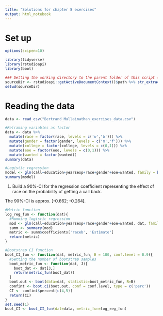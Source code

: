 ```yaml
---
title: "Solutions for chapter 8 exercises"
output: html_notebook
---
```


# Set up

```r
options(scipen=10)

library(tidyverse)
library(rstudioapi)
library(boot)

### Setting the working directory to the parent folder of this script (Rstudio only)
sourceDir <- rstudioapi::getActiveDocumentContext()$path %>% str_extract("^.+/")
setwd(sourceDir)

```

# Reading the data

```r
data <- read_csv("Bertrand_Mullainathan_exercises_data.csv")
```

```r
#Reframing variables as factor
data <- data %>%
  mutate(race = factor(race, levels = c('w','b'))) %>%
  mutate(gender = factor(gender, levels = c('m','f'))) %>%
  mutate(college = factor(college, levels = c(0,1))) %>%
  mutate(eoe = factor(eoe, levels = c(0,1))) %>%
  mutate(wanted = factor(wanted))
summary(data)
```

```r
#Logistic regression
model <- glm(call~education+yearsexp+race+gender+eoe+wanted, family = binomial(link = 'logit'), data = data)
summary(model)
```
1. Build a 90%-CI for the regression coefficient representing the effect of race on the probability of getting a call back.

The 90%-CI is approx. [-0.662; -0.264].

```r
#Metric function
log_reg_fun <- function(dat){
  #Running logistic regression
  mod <- glm(call~education+yearsexp+race+gender+eoe+wanted, dat, family = 'binomial')
  summ <- summary(mod)
  metric <- summ$coefficients['raceb', 'Estimate']
  return(metric)
}

#Bootstrap CI function
boot_CI_fun <- function(dat, metric_fun, B = 100, conf.level = 0.9){
  #Setting the number of bootstrap samples
  boot_metric_fun <- function(dat, J){
    boot_dat <- dat[J,]
    return(metric_fun(boot_dat))
  }
  boot.out <- boot(data=dat, statistic=boot_metric_fun, R=B)
  confint <- boot.ci(boot.out, conf = conf.level, type = c('perc'))
  CI <- confint$percent[c(4,5)]
  return(CI)
}
set.seed(1)
boot_CI <- boot_CI_fun(dat=data, metric_fun=log_reg_fun)
```













